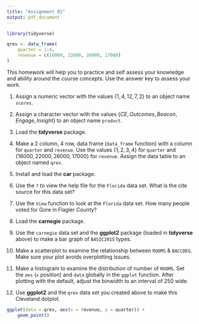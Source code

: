 ```yaml
---
title: "Assignment 01"
output: pdf_document
---
```


```r
library(tidyverse)

qrev <- data_frame(
    quarter = 1:4,
    revenue = c(16000, 22000, 26000, 17000)
)
```

This homework will help you to practice and self assess your knowledge and ability around the course concepts.  Use the answer key to assess your work.  


1. Assign a numeric vector with the values $\{1, 4, 12, 7, 2\}$ to an object name `scores`.

2. Assign a character vector with the values $\{CE, Outcomes, Beacon, Engage, Insight\}$ to an object name `product`.

3. Load the **tidyverse** package.

4. Make a 2 column, 4 row, data frame (`data_frame` function) with a column for `quarter` and `revenue`.  Use the values $\{1, 2, 3, 4\}$ for `quarter` and $\{16000, 22000, 26000, 17000\}$ for `revenue`.  Assign the data table to an object named `qrev`.

5. Install and load the **car** package.

6. Use the `?` to view the help file for the `Florida` data set.  What is the cite source for this data set?

7. Use the `View` function to look at the `Florida` data set.  How many people voted for Gore in Flagler County?

8. Load the **carnegie** package.

9. Use the `carnegie` data set and the **ggplot2** package (loaded in **tidyverse** above) to make a bar graph of `BASIC2015` types.

10. Make a scatterplot to examine the relationship between `ROOMS` & `BACCDEG`.  Make sure your plot avoids overplotting issues.

11. Make a histogram to examine the distribution of number of `ROOMS`.  Set the `aes` (`x` position) and `data` globally in the `ggplot` function.  After plotting with the default, adjust the binwidth to an interval of 250 wide.

12. Use **ggplot2** and the `qrev` data set you created above to make this Cleveland dotplot.

```r
ggplot(data = qrev, aes(x = revenue, y = quarter)) +
    geom_point() 
```